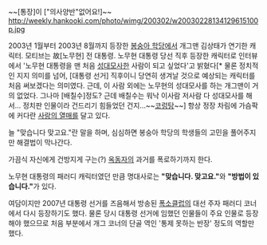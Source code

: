 ~~[통장]이 ["의사양반"없어요!]~~
http://weekly.hankooki.com/photo/wimg/200302/w20030228134129615100p.jpg

2003년 1월부터 2003년 8월까지 등장한 [[봉숭아 학당]]에서 개그맨 김상태가 연기한 캐릭터. 모티브는 故[노무현] 전 대통령.
노무현 대통령 당선 직후 등장한 캐릭터로 인터뷰에서 '노무현 대통령을 맨 처음 [[성대모사]]한 사람이 되고 싶었다'고 밝혔다[* 물론 정치적인 지지 의미를 넘어, [대통령 선거] 직후이니 당연히 생겨날 것으로 예상되는 캐릭터를 처음 써보겠다는 의미였다. 근데, 이 사람 외에는 노무현의 성대모사를 하는 개그맨이 거의 없었다. 그나마 [배칠수]정도? 근데 배칠수는 워낙 이사람 저사람 다 성대모사를 해서... 정치판 인물이라 건드리기 힘들었던 건지...~~[[코렁탕]]~~] 항상 정장 차림에 가슴팍에 커다란 [[사랑의 열매]]를 달고 있다.

늘 "맞습니다 맞고요."란 말을 하며, 심심하면 봉숭아 학당의 학생들의 고민을 풀어주지만 해결법이 막나간다.

가끔식 자신에게 건방지게 구는(?) [[옥동자]]의 과거를 폭로하기까지 한다.

노무현 대통령의 패러디 캐릭터였던 만큼 명대사로는 '''"맞습니다. 맞고요."'''와 '''"방법이 있습니다."'''가 있다.

여담이지만 2007년 대통령 선거를 즈음해서 방송된 [[폭소클럽]]의 대선 주자 패러디 코너에서 다시 등장하기도 했다. 물론 당시 대통령 선거에 임했던 인물들이 주요 인물로 등장해야 했으므로 처음 부분에서 개그 코너의 단골 역인 '통제 못하는 반장' 정도의 역할만 했다.
